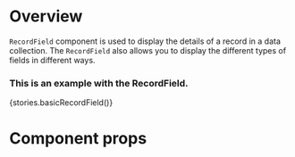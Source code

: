
<Meta title="Modules|Record/Components" component={RecordField} />

# Overview

`RecordField` component is used to display the details of a record in a data collection. The `RecordField` also allows you to display the different types of fields in different ways.

### This is an example with the RecordField.

<Preview>
    <Story name="RecordField">{stories.basicRecordField()}</Story>
</Preview>

# Component props

<Props of={RecordField} />
